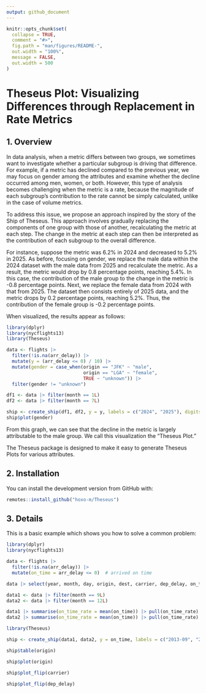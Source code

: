 ```yaml
---
output: github_document
---
```


<!-- README.md is generated from README.Rmd. Please edit that file -->

```r
knitr::opts_chunk$set(
  collapse = TRUE,
  comment = "#>",
  fig.path = "man/figures/README-",
  out.width = "100%",
  message = FALSE,
  out.width = 500
)
```

# Theseus Plot: Visualizing Differences through Replacement in Rate Metrics

<!-- badges: start -->
<!-- badges: end -->

## 1. Overview

In data analysis, when a metric differs between two groups, we sometimes want to investigate whether a particular subgroup is driving that difference.
For example, if a metric has declined compared to the previous year, we may focus on gender among the attributes and examine whether the decline occurred among men, women, or both.
However, this type of analysis becomes challenging when the metric is a rate, because the magnitude of each subgroup’s contribution to the rate cannot be simply calculated, unlike in the case of volume metrics.

To address this issue, we propose an approach inspired by the story of the Ship of Theseus.
This approach involves gradually replacing the components of one group with those of another, recalculating the metric at each step.
The change in the metric at each step can then be interpreted as the contribution of each subgroup to the overall difference.

For instance, suppose the metric was 6.2% in 2024 and decreased to 5.2% in 2025.
As before, focusing on gender, we replace the male data within the 2024 dataset with the male data from 2025 and recalculate the metric.
As a result, the metric would drop by 0.8 percentage points, reaching 5.4%.
In this case, the contribution of the male group to the change in the metric is -0.8 percentage points.
Next, we replace the female data from 2024 with that from 2025.
The dataset then consists entirely of 2025 data, and the metric drops by 0.2 percentage points, reaching 5.2%.
Thus, the contribution of the female group is -0.2 percentage points.

When visualized, the results appear as follows:

```r
library(dplyr)
library(nycflights13)
library(Theseus)

data <- flights |>
  filter(!is.na(arr_delay)) |>
  mutate(y = (arr_delay <= 0) / 10) |>
  mutate(gender = case_when(origin == "JFK" ~ "male", 
                            origin == "LGA" ~ "female",
                            TRUE ~ "unknown")) |>
  filter(gender != "unknown")

df1 <- data |> filter(month == 1L)
df2 <- data |> filter(month == 7L)

ship <- create_ship(df1, df2, y = y, labels = c("2024", "2025"), digits = 1L)
ship$plot(gender)
```

From this graph, we can see that the decline in the metric is largely attributable to the male group.
We call this visualization the “Theseus Plot.”

The Theseus package is designed to make it easy to generate Theseus Plots for various attributes.

## 2. Installation

You can install the development version from GitHub with:

``` r
remotes::install_github("hoxo-m/Theseus")
```

## 3. Details

This is a basic example which shows you how to solve a common problem:

```r
library(dplyr)
library(nycflights13)

data <- flights |> 
  filter(!is.na(arr_delay)) |>
  mutate(on_time = arr_delay <= 0)  # arrived on time

data |> select(year, month, day, origin, dest, carrier, dep_delay, on_time) |> head()

data1 <- data |> filter(month == 9L)
data2 <- data |> filter(month == 12L)

data1 |> summarise(on_time_rate = mean(on_time)) |> pull(on_time_rate)
data2 |> summarise(on_time_rate = mean(on_time)) |> pull(on_time_rate)
```

```r
library(Theseus)

ship <- create_ship(data1, data2, y = on_time, labels = c("2013-09", "2013-12"))

ship$table(origin)
```

```r
ship$plot(origin)
```

```r
ship$plot_flip(carrier)
```

```r
ship$plot_flip(dep_delay)
```
